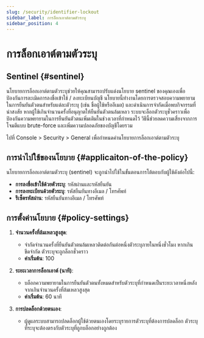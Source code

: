 ```yaml
---
slug: /security/identifier-lockout
sidebar_label: การล็อกเอาต์ตามตัวระบุ
sidebar_position: 4
---
```


# การล็อกเอาต์ตามตัวระบุ

## Sentinel \{#sentinel}

นโยบายการล็อกเอาต์ตามตัวระบุช่วยให้คุณสามารถปรับแต่งนโยบาย sentinel ของคุณเองเพื่อป้องกันการละเมิดการลงชื่อเข้าใช้ / ลงทะเบียนบัญชี นโยบายนี้ทำงานโดยการตรวจสอบความพยายามในการยืนยันตัวตนสำหรับแต่ละตัวระบุ (เช่น ชื่อผู้ใช้หรืออีเมล) และดำเนินการจำกัดเมื่อพบกิจกรรมที่น่าสงสัย หากผู้ใช้เกินจำนวนครั้งที่อนุญาตให้ยืนยันตัวตนล้มเหลว ระบบจะล็อกตัวระบุชั่วคราวเพื่อป้องกันความพยายามในการยืนยันตัวตนเพิ่มเติมในช่วงเวลาที่กำหนดไว้ วิธีนี้ช่วยลดความเสี่ยงจากการโจมตีแบบ brute-force และเพิ่มความปลอดภัยของบัญชีโดยรวม

ไปที่ <CloudLink to="/security/general">Console > Security > General</CloudLink> เพื่อกำหนดค่านโยบายการล็อกเอาต์ตามตัวระบุ

## การนำไปใช้ของนโยบาย \{#applicaiton-of-the-policy}

นโยบายการล็อกเอาต์ตามตัวระบุ (sentinel) จะถูกนำไปใช้ในขั้นตอนการโต้ตอบกับผู้ใช้ดังต่อไปนี้:

- **การลงชื่อเข้าใช้ด้วยตัวระบุ**: รหัสผ่านและรหัสยืนยัน
- **การลงทะเบียนด้วยตัวระบุ**: รหัสยืนยันทางอีเมล / โทรศัพท์
- **รีเซ็ตรหัสผ่าน**: รหัสยืนยันทางอีเมล / โทรศัพท์

## การตั้งค่านโยบาย \{#policy-settings}

1. **จำนวนครั้งที่ล้มเหลวสูงสุด**:

   - จำกัดจำนวนครั้งที่ยืนยันตัวตนล้มเหลวติดต่อกันต่อหนึ่งตัวระบุภายในหนึ่งชั่วโมง หากเกินขีดจำกัด ตัวระบุจะถูกล็อกชั่วคราว
   - **ค่าเริ่มต้น**: 100

2. **ระยะเวลาการล็อกเอาต์ (นาที)**:

   - บล็อกความพยายามในการยืนยันตัวตนทั้งหมดสำหรับตัวระบุที่กำหนดเป็นระยะเวลาหนึ่งหลังจากเกินจำนวนครั้งที่ล้มเหลวสูงสุด
   - **ค่าเริ่มต้น**: 60 นาที

3. **การปลดล็อกด้วยตนเอง**:
   - ผู้ดูแลระบบสามารถปลดล็อกผู้ใช้ด้วยตนเองโดยระบุรายการตัวระบุที่ต้องการปลดล็อก ตัวระบุที่ระบุจะต้องตรงกับตัวระบุที่ถูกบล็อกอย่างถูกต้อง
